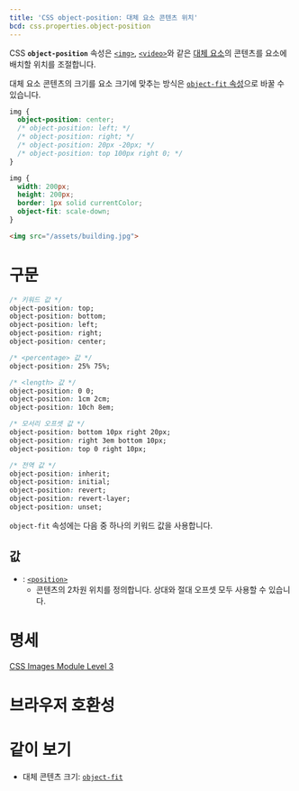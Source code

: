 ```yaml
---
title: 'CSS object-position: 대체 요소 콘텐츠 위치'
bcd: css.properties.object-position
---
```


CSS **`object-position`** 속성은 [`<img>`](/docs/Web/HTML/Element/img), [`<video>`](/docs/Web/HTML/Element/video)와 같은 [대체 요소](/docs/Web/CSS/Replaced_element)의 콘텐츠를 요소에 배치할 위치를 조절합니다.

대체 요소 콘텐츠의 크기를 요소 크기에 맞추는 방식은 [`object-fit` 속성](./object-fit)으로 바꿀 수 있습니다.

```css hidden name=demo
img {
  object-position: center;
  /* object-position: left; */
  /* object-position: right; */
  /* object-position: 20px -20px; */
  /* object-position: top 100px right 0; */
}
```

```css hidden editable=false name=demo filename=style
img {
  width: 200px;
  height: 200px;
  border: 1px solid currentColor;
  object-fit: scale-down;
}
```

```html hidden name=demo
<img src="/assets/building.jpg">
```

<LiveExample height={240} lang="css" name="demo" />

# 구문

```css
/* 키워드 값 */
object-position: top;
object-position: bottom;
object-position: left;
object-position: right;
object-position: center;

/* <percentage> 값 */
object-position: 25% 75%;

/* <length> 값 */
object-position: 0 0;
object-position: 1cm 2cm;
object-position: 10ch 8em;

/* 모서리 오프셋 값 */
object-position: bottom 10px right 20px;
object-position: right 3em bottom 10px;
object-position: top 0 right 10px;

/* 전역 값 */
object-position: inherit;
object-position: initial;
object-position: revert;
object-position: revert-layer;
object-position: unset;
```

`object-fit` 속성에는 다음 중 하나의 키워드 값을 사용합니다.

## 값

- : [`<position>`](https://developer.mozilla.org/en-US/docs/Web/CSS/position_value)
  - 콘텐츠의 2차원 위치를 정의합니다. 상대와 절대 오프셋 모두 사용할 수 있습니다.

# 명세

[CSS Images Module Level 3](https://drafts.csswg.org/css-images/#the-object-position)

# 브라우저 호환성

<BrowserCompat data={props.bcd} />

# 같이 보기

- 대체 콘텐츠 크기: [`object-fit`](./object-fit)
